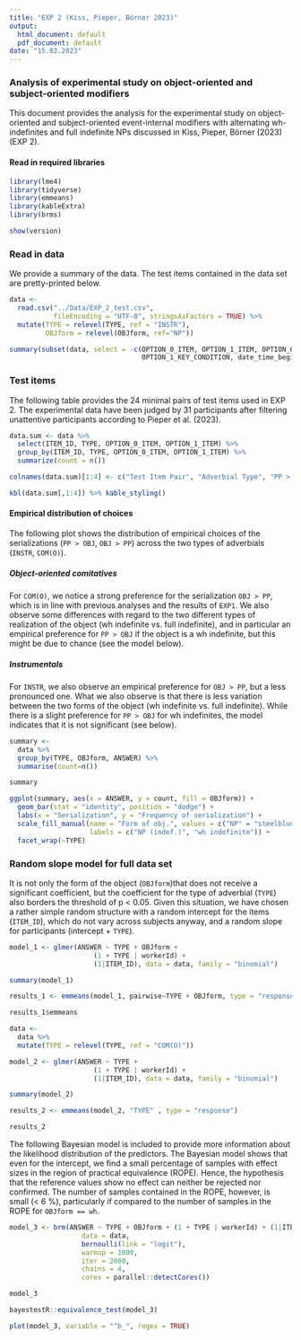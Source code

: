 ```yaml
---
title: "EXP 2 (Kiss, Pieper, Börner 2023)"
output:
  html_document: default
  pdf_document: default
date: "15.02.2023"
---
```


### Analysis of experimental study on object-oriented and subject-oriented modifiers

This document provides the analysis for the experimental study on object-oriented and subject-oriented event-internal modifiers with alternating wh-indefinites and full indefinite NPs discussed in Kiss, Pieper, Börner (2023) (EXP 2).

#### Read in required libraries

```r
library(lme4)
library(tidyverse)
library(emmeans) 
library(kableExtra)
library(brms)  

show(version)
```

### Read in data

We provide a summary of the data. The test items contained in the data set are pretty-printed below.

```r
data <-
  read.csv("../Data/EXP_2_test.csv", 
           fileEncoding = "UTF-8", stringsAsFactors = TRUE) %>%
  mutate(TYPE = relevel(TYPE, ref = "INSTR"),
         OBJform = relevel(OBJform, ref="NP"))

summary(subset(data, select = -c(OPTION_0_ITEM, OPTION_1_ITEM, OPTION_0_KEY_CONDITION, 
                                 OPTION_1_KEY_CONDITION, date_time_begin, date_time_end)))

```

### Test items

The following table provides the 24 minimal pairs of test items used in EXP 2. The experimental data have been judged by 31 participants after filtering unattentive participants according to Pieper et al. (2023).  

```r

data.sum <- data %>%
  select(ITEM_ID, TYPE, OPTION_0_ITEM, OPTION_1_ITEM) %>%
  group_by(ITEM_ID, TYPE, OPTION_0_ITEM, OPTION_1_ITEM) %>%
  summarize(count = n())

colnames(data.sum)[1:4] <- c("Test Item Pair", "Adverbial Type", "PP > OBJ", "OBJ > PP")

kbl(data.sum[,1:4]) %>% kable_styling()

```

#### Empirical distribution of choices

The following plot shows the distribution of empirical choices of the serializations (`PP > OBJ`, `OBJ > PP`) across the two types of adverbials (`INSTR`, `COM(O)`). 

##### Object-oriented comitatives

For `COM(O)`, we notice a strong preference for the serialization `OBJ > PP`, which is in line with previous analyses and the results of `EXP1`. We also observe some differences with regard to the two different types of realization of the object (wh indefinite vs. full indefinite), and in particular an empirical preference for `PP > OBJ ` if the object is a wh indefinite, but this might be due to chance (see the model below). 

##### Instrumentals

For `INSTR`, we also observe an empirical preference for `OBJ > PP`, but a less pronounced one. What we also observe is that there is less variation between the two forms of the object (wh indefinite vs. full indefinite). While there is a slight preference for `PP > OBJ` for wh indefinites, the model indicates that it is not significant (see below).


```r

summary <- 
  data %>% 
  group_by(TYPE, OBJform, ANSWER) %>% 
  summarise(count=n())

summary

ggplot(summary, aes(x = ANSWER, y = count, fill = OBJform)) +
  geom_bar(stat = "identity", position = "dodge") + 
  labs(x = "Serialization", y = "Frequency of serialization") +
  scale_fill_manual(name = "Form of obj.", values = c("NP" = "steelblue","wh" = "grey80"),
                    labels = c("NP (indef.)", "wh indefinite")) + 
  facet_wrap(~TYPE)

```

### Random slope model for full data set

It is not only the form of the object (`OBJform`)that does not receive a significant coefficient, but the coefficient for the type of adverbial (`TYPE`) also borders the threshold of p < 0.05. Given this situation, we have chosen a rather simple random structure with a random intercept for the items (`ITEM_ID`), which do not vary across subjects anyway, and a random slope for participants (intercept + `TYPE`). 


```r
model_1 <- glmer(ANSWER ~ TYPE + OBJform + 
                     (1 + TYPE | workerId) + 
                     (1|ITEM_ID), data = data, family = "binomial")

summary(model_1)

results_1 <- emmeans(model_1, pairwise~TYPE + OBJform, type = "response")

results_1$emmeans

```

```r

data <- 
  data %>%
  mutate(TYPE = relevel(TYPE, ref = "COM(O)"))

model_2 <- glmer(ANSWER ~ TYPE + 
                     (1 + TYPE | workerId) + 
                     (1|ITEM_ID), data = data, family = "binomial")

summary(model_2)

results_2 <- emmeans(model_2, "TYPE" , type = "response")

results_2
```

The following Bayesian model is included to provide more information about the likelihood distribution of the predictors. The Bayesian model shows that even for the intercept, we find a small percentage of samples with effect sizes in the region of practical equivalence (ROPE). Hence, the hypothesis that the reference values show no effect can neither be rejected nor confirmed. The number of samples contained in the ROPE, however, is small (< 6 %), particularly if compared to the number of samples in the ROPE for `OBJform == wh`.   

```r

model_3 <- brm(ANSWER ~ TYPE + OBJform + (1 + TYPE | workerId) + (1|ITEM_ID), 
                  data = data, 
                  bernoulli(link = "logit"),
                  warmup = 1000,
                  iter = 2000,
                  chains = 4, 
                  cores = parallel::detectCores())

model_3

bayestestR::equivalence_test(model_3)

plot(model_3, variable = "^b_", regex = TRUE)


```

